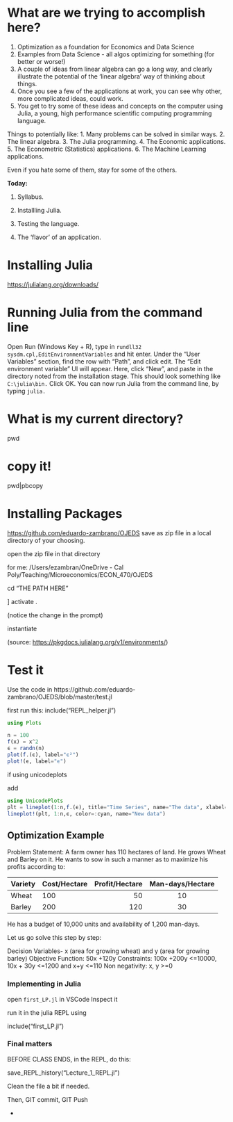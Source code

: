 
# What are we trying to accomplish here?

1. Optimization as a foundation for Economics and Data Science
2. Examples from Data Science - all algos optimizing for something (for better or worse!)
3. A couple of ideas from linear algebra can go a long way, and clearly illustrate the potential of the 'linear algebra' way of thinking about things.
4. Once you see a few of the applications at work, you can see why other, more complicated ideas, could work.
5. You get to try some of these ideas and concepts on the computer using Julia, a young, high performance scientific computing programming language.

Things to potentially like:
1. Many problems can be solved in similar ways.
2. The linear algebra.
3. The Julia programming.
4. The Economic applications.
5. The Econometric (Statistics) applications.
6. The Machine Learning applications.

Even if you hate some of them, stay for some of the others.

**Today:**

(@) Syllabus.

(@) Installling Julia.

(@) Testing the language.

(@) The 'flavor' of an application.


# Installing Julia

<https://julialang.org/downloads/>

# Running Julia from the command line

Open Run (Windows Key + R), type in `rundll32 sysdm.cpl,EditEnvironmentVariables` and hit enter.
Under the "User Variables" section, find the row with "Path", and click edit.
The "Edit environment variable" UI will appear. Here, click "New", and paste in the directory noted from the installation stage. This should look something like `C:\julia\bin.`
Click OK. You can now run Julia from the command line, by typing `julia.`

# What is my current directory?

pwd

# copy it!

pwd|pbcopy

# Installing Packages

<https://github.com/eduardo-zambrano/OJEDS>
save as zip file in a local directory of your choosing.

open the zip file in that directory

for me:
/Users/ezambran/OneDrive - Cal Poly/Teaching/Microeconomics/ECON_470/OJEDS

cd "THE PATH HERE"

]
activate .

(notice the change in the prompt)

instantiate

(source: <https://pkgdocs.julialang.org/v1/environments/>)

# Test it
Use the code in https://github.com/eduardo-zambrano/OJEDS/blob/master/test.jl

first run this:
include("REPL_helper.jl")

```julia
using Plots

n = 100
f(x) = x^2
ϵ = randn(n)
plot(f.(ϵ), label="ϵ²")
plot!(ϵ, label="ϵ")
```

if using unicodeplots

add

```julia
using UnicodePlots
plt = lineplot(1:n,f.(ϵ), title="Time Series", name="The data", xlabel="t")
lineplot!(plt, 1:n,ϵ, color=:cyan, name="New data")
```

## Optimization Example

Problem Statement: A farm owner has 110 hectares of land. He grows Wheat and Barley on it. He wants to sow in such a manner as to maximize his profits according to:

| Variety | Cost/Hectare | Profit/Hectare | Man-days/Hectare |
|---------|:-----|------:|:------:|
| Wheat     | 100   |    50 |   10   |
| Barley     | 200  |   120 |  30   |

He has a budget of 10,000 units and availability of 1,200 man-days.

 Let us go solve this step by step: 

Decision Variables- x (area for growing wheat) and y (area for growing barley)
Objective Function: 50x +120y
Constraints: 100x +200y <=10000, 10x + 30y <=1200 and x+y <=110
Non negativity: x, y >=0

### Implementing in Julia

open `first_LP.jl` in VSCode
Inspect it

run it in the julia REPL using 

include("first_LP.jl")

### Final matters
BEFORE CLASS ENDS, in the REPL, do this:

save_REPL_history("Lecture_1_REPL.jl")

Clean the file a bit if needed.

Then, GIT commit, GIT Push

* 



